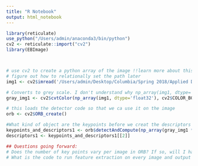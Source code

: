 ```yaml
---
title: "R Notebook"
output: html_notebook
---
```


```r
library(reticulate)
use_python("/Users/admin/anaconda3/bin/python")
cv2 <- reticulate::import("cv2")
library(EBImage)



# use cv2 to create a python array of the image !!learn more about this object type
# figure out how to relationally set the path later
img1 <- cv2$imread('/Users/admin/Desktop/Columbia/Spring 2018/Applied DS/Pet Images and Extracted Features - Project 2/Pet Images/pet1.jpg')

# Converts to grey scale. I don't understand why np_array(img1, dtype='float32') is necessary ***??? would it not be necessary if I was natively in python?
gray_img1 <- cv2$cvtColor(np_array(img1, dtype='float32'), cv2$COLOR_BGR2GRAY)

# this loads the detector code so that we ca use it on the image
orb <- cv2$ORB_create()

#What kind of object are the keypoints before we creat the descriptors of those key points, are they just regions on the initial image***??? What 128 descriptors of teh key point?  or the equivalent from FAST and BRIEF? ***??? Why the transformation again!!!
keypoints_and_descriptors1 <- orb$detectAndCompute(np_array(gray_img1 * 255, dtype='uint8'), NULL)
descriptors1 <- keypoints_and_descriptors1[[2]]

## Questions going forward: 
# Does the number of key points vary per image in ORB? If so, will I have to index them into a constant form?
# What is the code to run feature extraction on every image and output a single .rdata file. This is building a feature_ORB.R file.
```

